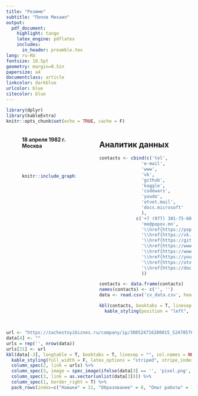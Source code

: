 ```yaml
---
title: "Резюме"
subtitle: "Попов Михаил"
output: 
  pdf_document:
    highlight: tango
    latex_engine: pdflatex
    includes:
      in_header: preamble.tex
lang: ru-RU
fontsize: 10.5pt
geometry: margin=0.5in
papersize: a4
documentclass: article
linkcolor: darkblue
urlcolor: blue
citecolor: blue
---
```


```r
library(dplyr)
library(kableExtra)
knitr::opts_chunk$set(echo = TRUE, cache = F)
```

:::: {.columns}
::: {.column width="5%" data-latex="{0.05\textwidth}"}
\ 
:::
::: {.column width="33%" data-latex="{0.33\textwidth}"}

#### 18 апреля 1982 г. Москва
\
\
```r
knitr::include_graphics("circle_masked.png")
```
\

:::

::: {.column width="5%" data-latex="{0.05\textwidth}"}
\ 
:::
::: {.column width="57%" data-latex="{0.57\textwidth}"}
## Аналитик данных
```r
contacts <- cbind(c('tel', 
                'e-mail',
                'www',
                'vk',
                'github',
                'kaggle',
                'codewars',
                'youdo',
                'otvet.mail',
                'docs.microsoft'
                ),
              c('+7 (977) 301-75-60',
                'me@popov.mn',
                '\\href{https://popov.mn/}{popov.mn}',
                '\\href{https://vk.com/kozlodoev}{kozlodoev}',
                '\\href{https://github.com/novayazarya}{novayazarya}',
                '\\href{https://www.kaggle.com/mikhailpopov}{mikhailpopov}',
                '\\href{https://www.codewars.com/users/novayazarya}{novayazarya}',
                '\\href{https://youdo.com/u8453842}{u8453842}',
                '\\href{https://otvet.mail.ru/profile/id269449239/answers/all/}{id269449239}',
                '\\href{https://docs.microsoft.com/ru-ru/users/mpopov/}{mpopov}'
                ))

contacts <- data.frame(contacts)
names(contacts) <- c('', '')
data <- read.csv('cv_data.csv', header = F, sep=';')
```



```r
kbl(contacts, booktabs = T, linesep = "", col.names = NULL, escape = F) %>%
  kable_styling(position = "left", font_size = 9)
```
:::

::::
## 
```r
url <- "https://zachestnyibiznes.ru/company/ip/308524716200015_524705764087_Popov-Mihail-Nikolaevich"
data[4] <- ""
urls = rep('', nrow(data))
urls[31] <- url
kbl(data[-3], longtable = T, booktabs = T, linesep = "", col.names = NULL, escape = T) %>%
  kable_styling(full_width = F, latex_options = "striped", stripe_index = c(seq(2, 8, 2), 12, 15, seq(20, 35, 3), seq(38, 50, 2), 51, 52, seq(54, 66, 2)), bootstrap_options = c("hover", "condensed")) %>%
  column_spec(2, link = urls) %>%
  column_spec(3, image = spec_image(ifelse(data[3] == '', 'pixel.png', 'v.png'), 45, 45)) %>%
  column_spec(3, link = as.vector(unlist(data[3]))) %>%
  column_spec(1, border_right = T) %>%
  pack_rows(index=c("Навыки" = 11, "Образование" = 8, "Опыт работы" = 17, "Допобразование" = 1), latex_gap_space = "1.5em")
```